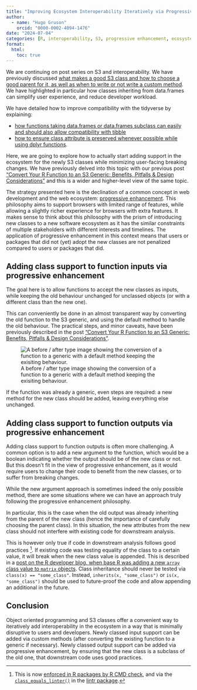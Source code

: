 ```yaml
---
title: "Improving Ecosystem Interoperability Iteratively via Progressive Enhancement"
author:
  - name: "Hugo Gruson"
    orcid: "0000-0002-4094-1476"
date: "2024-07-04"
categories: [R, interoperability, S3, progressive enhancement, ecosystem, lifecycle, object orientation]
format:
  html: 
    toc: true
---
```


We are continuing on post series on S3 and interoperability.
We have previously discussed [what makes a good S3 class and how to choose a good parent for it, as well as when to write or not write a custom method](../parent-class).
We have highlighted in particular how classes inheriting from data.frames can simplify user experience, and reduce developer workload.

We have detailed how to improve compatibility with the tidyverse by explaining:

- [how functions taking data.frames or data.frames subclass can easily and should also allow compatibility with tibble](https://hugogruson.fr/posts/compa-tibble/)
- [how to ensure class attribute is preserved whenever possible while using dplyr functions](../extend-dataframes).

Here, we are going to explore how to actually start adding support in the ecosystem for the newly S3 classes while minimizing user-facing breaking changes.
We have previously delved into this topic with our previous post ["Convert Your R Function to an S3 Generic: Benefits, Pitfalls & Design Considerations"](../s3-generic) and this is a wider and higher-level view of the same topic.

The strategy presented here is the declination of a common concept in web development and the web ecosystem: [progressive enhancement](https://developer.mozilla.org/en-US/docs/Glossary/Progressive_Enhancement). This philosophy aims to support browsers with limited range of features, while allowing a slightly richer experience for browsers with extra features.
It makes sense to think about this philosophy with the prism of introducing new classes to a new software ecosystem as it has the similar constraints of multiple stakeholders with different interests and timelines.
The application of progressive enhancement in this context means that users or packages that did not (yet) adopt the new classes are not penalized compared to users or packages that did.

## Adding class support to function inputs via progressive enhancement

The goal here is to allow functions to accept the new classes as inputs, while keeping the old behaviour unchanged for unclassed objects (or with a different class than the new one).

This can conveniently be done in an almost transparent way by converting the old function to the S3 generic, and using the default method to handle the old behaviour. The practical steps, and minor caveats, have been previously described in the post ["Convert Your R Function to an S3 Generic: Benefits, Pitfalls & Design Considerations"](../s3-generic).

![A before / after type image showing the conversion of a function to a generic with a default method keeping the exisiting behaviour.](convert_to_generic.svg)

If the function was already a generic, even steps are required: a new method for the new class should be added, leaving everything else unchanged.

## Adding class support to function outputs via progressive enhancement

Adding class support to function outputs is often more challenging.
A common option is to add a new argument to the function, which would be a boolean indicating whether the output should be of the new class or not.
But this doesn't fit in the view of progressive enhancement, as it would require users to change their code to benefit from the new classes, or to suffer from breaking changes.

While the new argument approach is sometimes indeed the only possible method, there are some situations where we can have an approach truly following the progressive enhancement philosophy.

In particular, this is the case when the old output was already inheriting from the parent of the new class (hence the importance of carefully choosing the parent class). In this situation, the new attributes from the new class should not interfere with existing code for downstream analysis.

This is however only true if code in downstream analysis follows good practices [^1]. If existing code was testing equality of the class to a certain value, it will break when the new class value is appended. This is described in a [post on the R developer blog, when base R was adding a new `array` class value to `matrix` objects](https://developer.r-project.org/Blog/public/2019/11/09/when-you-think-class.-think-again/index.html). Class inheritance should never be tested via `class(x) == "some_class"`. Instead, `inherits(x, "some_class")` or `is(x, "some_class")` should be used to future-proof the code and allow appending an additional in the future.

[^1]: This is now [enforced in R packages by R CMD check](https://github.com/r-devel/r-svn/commit/77ebdff5adc200dfe9bc850bc4447088830d2ee0), and via the [`class_equals_linter()`](https://lintr.r-lib.org/reference/class_equals_linter.html)  in the [lintr package](https://lintr.r-lib.org/).

## Conclusion

Object oriented programming and S3 classes offer a convenient way to iteratively add interoperability in the ecosystem in a way that is minimally disruptive to users and developers.
Newly classed input support can be added via custom methods (after converting the existing function to a generic if necessary).
Newly classed output support can be added via progressive enhancement, by ensuring that the new class is a subclass of the old one, that downstream code uses good practices.
